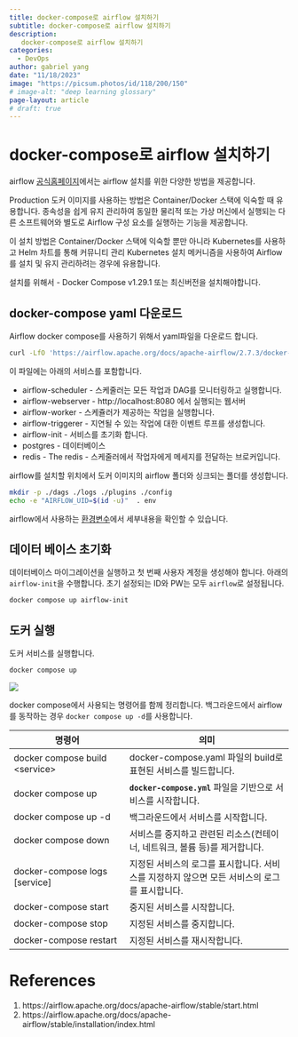 ```yaml
---
title: docker-compose로 airflow 설치하기
subtitle: docker-compose로 airflow 설치하기
description:
   docker-compose로 airflow 설치하기
categories:
  - DevOps
author: gabriel yang
date: "11/18/2023"
image: "https://picsum.photos/id/118/200/150"
# image-alt: "deep learning glossary"
page-layout: article
# draft: true
---
```


# docker-compose로 airflow 설치하기

airflow [공식홈페이지](https://airflow.apache.org/docs/apache-airflow/stable/installation/index.html)에서는 airflow 설치를 위한 다양한 방법을 제공합니다.

Production 도커 이미지를 사용하는 방법은 Container/Docker 스택에 익숙할 때 유용합니다. 종속성을 쉽게 유지 관리하여 동일한 물리적 또는 가상 머신에서 실행되는 다른 소프트웨어와 별도로 Airflow 구성 요소를 실행하는 기능을 제공합니다.

이 설치 방법은 Container/Docker 스택에 익숙할 뿐만 아니라 Kubernetes를 사용하고 Helm 차트를 통해 커뮤니티 관리 Kubernetes 설치 메커니즘을 사용하여 Airflow를 설치 및 유지 관리하려는 경우에 유용합니다.

설치를 위해서 - Docker Compose v1.29.1 또는 최신버전을 설치해야합니다.

## docker-compose yaml 다운로드

Airflow docker compose를 사용하기 위해서 yaml파일을 다운로드 합니다.

``` bash
curl -LfO 'https://airflow.apache.org/docs/apache-airflow/2.7.3/docker-compose.yaml'
```

이 파일에는 아래의 서비스를 포함합니다.

-   airflow-scheduler - 스케줄러는 모든 작업과 DAG를 모니터링하고 실행합니다.
-   airflow-webserver - http://localhost:8080 에서 실행되는 웹서버
-   airflow-worker - 스케쥴러가 제공하는 작업을 실행합니다.
-   airflow-triggerer - 지연될 수 있는 작업에 대한 이벤트 루프를 생성합니다.
-   airflow-init - 서비스를 초기화 합니다.
-   postgres - 데이터베이스
-   redis - The redis - 스케줄러에서 작업자에게 메세지를 전달하는 브로커입니다.

airflow를 설치할 위치에서 도커 이미지의 airflow 폴더와 싱크되는 폴더를 생성합니다.

``` bash
mkdir -p ./dags ./logs ./plugins ./config
echo -e "AIRFLOW_UID=$(id -u)"  . env
```

airflow에서 사용하는 [환경변수](https://airflow.apache.org/docs/apache-airflow/stable/howto/docker-compose/index.html#docker-compose-env-variables)에서 세부내용을 확인할 수 있습니다.

## 데이터 베이스 초기화

데이터베이스 마이그레이션을 실행하고 첫 번째 사용자 계정을 생성해야 합니다. 아래의 `airflow-init`을 수행합니다. 초기 설정되는 ID와 PW는 모두 `airflow`로 설정됩니다.

``` bash
docker compose up airflow-init
```

## 도커 실행

도커 서비스를 실행합니다.

``` bash
docker compose up
```

![](images/paste-1.png)

docker compose에서 사용되는 명령어를 함께 정리합니다. 백그라운드에서 airflow를 동작하는 경우 `docker compose up -d`를 사용합니다.

| 명령어                           | 의미                                                                                         |
|------------------------------|------------------------------------------|
| docker compose build \<service\> | docker-compose.yaml 파일의 build로 표현된 서비스를 빌드합니다.                               |
| docker compose up                | **`docker-compose.yml`** 파일을 기반으로 서비스를 시작합니다.                                |
| docker compose up -d             | 백그라운드에서 서비스를 시작합니다.                                                          |
| docker compose down              | 서비스를 중지하고 관련된 리소스(컨테이너, 네트워크, 볼륨 등)를 제거합니다.                   |
| docker-compose logs \[service\]  | 지정된 서비스의 로그를 표시합니다. 서비스를 지정하지 않으면 모든 서비스의 로그를 표시합니다. |
| docker-compose start             | 중지된 서비스를 시작합니다.                                                                  |
| docker-compose stop              | 지정된 서비스를 중지합니다.                                                                  |
| docker-compose restart           | 지정된 서비스를 재시작합니다.                                                                |

# References

1.  https://airflow.apache.org/docs/apache-airflow/stable/start.html
2.  https://airflow.apache.org/docs/apache-airflow/stable/installation/index.html